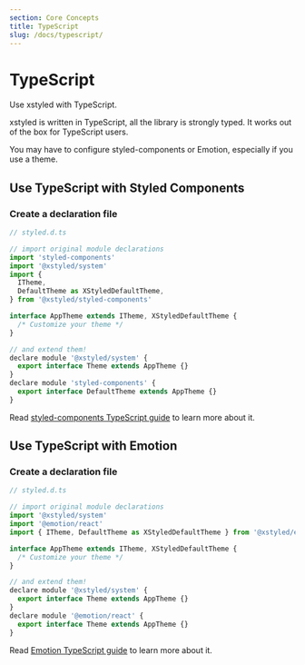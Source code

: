 ```yaml
---
section: Core Concepts
title: TypeScript
slug: /docs/typescript/
---
```


# TypeScript

Use xstyled with TypeScript.

<carbon-ad />

xstyled is written in TypeScript, all the library is strongly typed. It works out of the box for TypeScript users.

You may have to configure styled-components or Emotion, especially if you use a theme.

## Use TypeScript with Styled Components

### Create a declaration file

```js
// styled.d.ts

// import original module declarations
import 'styled-components'
import '@xstyled/system'
import {
  ITheme,
  DefaultTheme as XStyledDefaultTheme,
} from '@xstyled/styled-components'

interface AppTheme extends ITheme, XStyledDefaultTheme {
  /* Customize your theme */
}

// and extend them!
declare module '@xstyled/system' {
  export interface Theme extends AppTheme {}
}
declare module 'styled-components' {
  export interface DefaultTheme extends AppTheme {}
}
```

Read [styled-components TypeScript guide](https://styled-components.com/docs/api#typescript) to learn more about it.

## Use TypeScript with Emotion

### Create a declaration file

```js
// styled.d.ts

// import original module declarations
import '@xstyled/system'
import '@emotion/react'
import { ITheme, DefaultTheme as XStyledDefaultTheme } from '@xstyled/emotion'

interface AppTheme extends ITheme, XStyledDefaultTheme {
  /* Customize your theme */
}

// and extend them!
declare module '@xstyled/system' {
  export interface Theme extends AppTheme {}
}
declare module '@emotion/react' {
  export interface Theme extends AppTheme {}
}
```

Read [Emotion TypeScript guide](https://emotion.sh/docs/typescript) to learn more about it.
